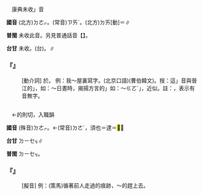 
=={{ruby|在|ㄉㄜㆷ}}==

　康典未收{{ruby|「|ㄉㄜㆷ}}」音

'''國音''' (北方)<rt>ㄉㄜㆷ</rt>。(常音)<rt>ㄗㄞˋ</rt>。(北方)<rt>ㄉㄞ</rt>[動]＝{{ruby|待|ㄉㄞ}}∥

'''普閩''' 未收此音。另見普通話音【{{ruby|在|ㄗㄞˋ}}】。

'''台甘''' 未收。(台){{ruby|(文)|ㄗㄞ˫}}。{{ruby|(語)|ㄉㄧ˫}}∥

    

==='''『{{ruby|在|ㄉㄜㆷ}}』'''===
: [動介詞] 於。 例：我～屋裏寫字。(北京口語)(曹伯韓文)。按：這{{ruby|「|ㄉㄜ}}」音與晉江的{{ruby|「|ㄉㄜ〾˪}}」，如：～日晝時{{ruby|( )|ㄗㄞ}}，揭揚方言的{{ruby|「|ㄉㄜ˪}}」如：～{{ruby|「|ㄏㄧㄜˊ}}<rt>ㄍㄛˊ</rt>」，近似。註：{{ruby|( )|ㄗㄞ}}，表示有音無字。
    

=={{ruby|得|ㄉㄜㆷ}}==

　←的則切，入職韻{{ruby|＝|ㄉㄜˊ}}

'''國音''' (殊音)<rt>ㄉㄜㆷ</rt>。←(常音)<rt>ㄉㄜˊ</rt>{{ruby|。|ㄉㄟˇ}}，須也{{ruby|。|ㄉㄞˇ}}＝逮{{ruby|。|ㄉㄜ}}＝<mark>&#xf95a1;</mark>∥

'''台甘''' <rt>ㄉㄧㆤㆶ</rt>{{ruby|。|ㄉㄧㆵ}}∥

'''普閩''' <rt>ㄉㄧㆤㆶ</rt>{{ruby|。|ㄉㄧㆵ}}。

    

==='''『{{ruby|得|ㄉㄜㆷ}}{{ruby|得|ㄉㄜㆷ}}』'''===
: [擬音] 例：(策馬)循著前人走過的痕跡，～的趕上去。
    
